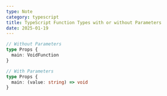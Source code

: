 ```yaml
---
type: Note
category: typescript
title: TypeScript Function Types with or without Parameters
date: 2025-01-19
---
```


```typescript
// Without Parameters
type Props {
  main: VoidFunction
}

// With Parameters
type Props {
  main: (value: string) => void
}
```
